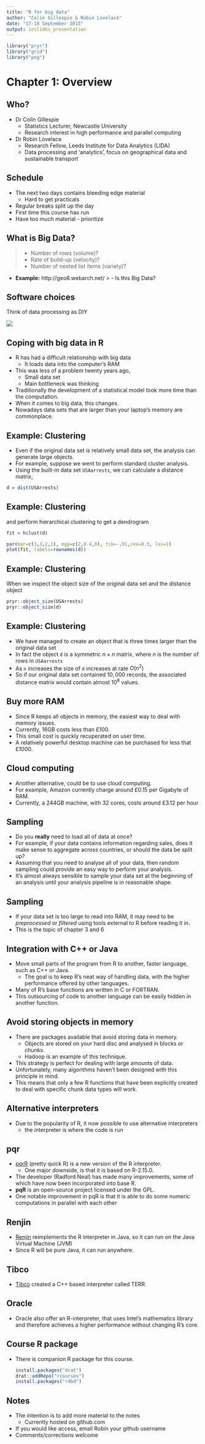 ```yaml
---
title: "R for big data"
author: "Colin Gillespie & Robin Lovelace"
date: "17-18 September 2015"
output: ioslides_presentation
---
```



```r
library("pryr")
library("grid")
library("png")
```

# Chapter 1: Overview

## Who?

  * Dr Colin Gillespie
    * Statistics Lecturer, Newcastle University
    * Research interest in high performance and parallel computing
  * Dr Robin Lovelace
    * Research Fellow, Leeds Institute for Data Analytics (LIDA)
    * Data processing and 'analytics', focus on geographical data and sustainable transport

## Schedule

  * The next two days contains bleeding edge material
    * Hard to get practicals
  * Regular breaks split up the day
  * First time this course has run
  * Have too much material - prioritize


## What is Big Data?

> - Number of rows (volume)?
> - Rate of build-up (velocity)?
> - Number of nested list items (variety)?

- **Example:** http://geo8.webarch.net/
> - Is this Big Data? 

## Software choices

Think of data processing as DIY

![](../figures/746px-Pistol-grip_drill.svg.png)


## Coping with big data in R

  * R has had a difficult relationship with big data
    * It loads data into the computer's RAM
  * This was less of a problem twenty years ago, 
    * Small data set
    * Main bottleneck  was thinking
  * Traditionally the development of a statistical model took more time than the computation. 
  * When it comes to big data, this changes.
  * Nowadays data sets that are larger than your laptop's memory are commonplace.

## Example: Clustering

  * Even if the original data set is relatively small data set, the analysis can generate large objects. 
  * For example, suppose we went to perform standard cluster analysis.
  * Using the built-in data set `USAarrests`, we can calculate a distance matrix,
```r
d = dist(USArrests)
```

## Example: Clustering

\noindent and perform hierarchical clustering to get a dendrogram

```r
fit = hclust(d)
```


```r
par(mar=c(3,3,2,1), mgp=c(2,0.4,0), tck=-.01,cex=0.5, las=1)
plot(fit, labels=rownames(d))
```


## Example: Clustering

When we inspect the object size of the original data set and the distance object
```r
pryr::object_size(USArrests)
pryr::object_size(d)
```


## Example: Clustering

  * We have managed to create an object that is three times larger than the original data set
  * In fact the object `d` is a symmetric $n \times n$ matrix, where $n$ is the number of rows in `USAarrests`
  * As `n` increases the size of `d` increases at rate $O(n^2)$
  * So if our original data set contained $10,000$ records, the associated distance matrix would contain almost $10^8$ values. 

## Buy more RAM

  * Since R keeps all objects in memory, the easiest way to deal with memory issues. 
  * Currently, 16GB costs less than £100. 
  * This small cost is quickly recuperated on user time. 
  * A relatively powerful desktop machine can be purchased for less that £1000. 

## Cloud computing

  * Another alternative, could be to use cloud computing. 
  * For example, Amazon currently charge around £0.15 per Gigabyte of RAM. 
  * Currently, a $244$GB machine, with $32$ cores, costs around £3.12 per hour
  
## Sampling

  * Do you __really__ need to load all of data at once? 
  * For example, if your data contains information regarding sales, does it make sense to aggregate across countries, or should the data be split up? 
  * Assuming that you need to analyse all of your data, then random sampling could provide an easy way to perform your analysis. 
  * It's almost always sensible to sample your data set at the beginning of an analysis until your analysis pipeline is in reasonable shape.

## Sampling

  * If your data set is too large to read into RAM, it may need to be
*preprocessed* or *filtered* using tools external to R before
reading it in. 
  * This is the topic of chapter 3 and 6

## Integration with C++ or Java

  * Move small parts of the program from R to another, faster language, such as C++ or Java. 
    * The goal is to keep R's neat way of handling data, with the higher performance offered by other languages. 
  * Many of R's base functions are written in C or FORTRAN. 
  * This outsourcing of code to another language can be easily hidden in another function. 

## Avoid storing objects in memory

  * There are packages available that avoid storing data in memory. 
    * Objects are stored on your hard disc and analysed in blocks or chunks. 
    * Hadoop is an example of this technique. 
  * This strategy is perfect for dealing with large amounts of data. 
  * Unfortunately, many algorithms haven't been designed with this principle in mind. 
  * This means that only a few R functions that have been explicitly created to deal with specific chunk data types will work.

## Alternative interpreters

  * Due to the popularity of R, it now possible to use alternative interpreters 
    * the interpreter is where the code is run

## pqr
  * [pqrR](http://www.pqr-project.org/) (pretty quick R) is a new version of the R interpreter. 
    * One major downside, is that it is based on R-2.15.0. 
  * The developer (Radford Neal) has made many improvements, some of which have now been incorporated into base R. 
  * __pqR__ is an open-source project licensed under the GPL. 
  * One notable improvement in pqR is that it is able to do some numeric computations in parallel with each other
  
## Renjin

  * [Renjin](http://www.renjin.org/) reimplements the R interpreter in Java, so it can run on the Java Virtual Machine (JVM)
  * Since R will be pure Java, it can run anywhere.

## Tibco

  * [Tibco](http://spotfire.tibco.com/) created a C++ based interpreter called TERR. 

## Oracle

  * Oracle also offer an R-interpreter, that uses Intel's mathematics library and therefore achieves a higher performance without changing R's core. 

## Course R package

  * There is companion R package for this course. 

    ```r
    install.packages("drat")
    drat::addRepo("rcourses")
    install.packages("r4bd")
    ```

## Notes

  * The intention is to add more material to the notes
    * Currently hosted on github.com
  * If you would like access, email Robin your github username
  * Comments/corrections welcome
  




